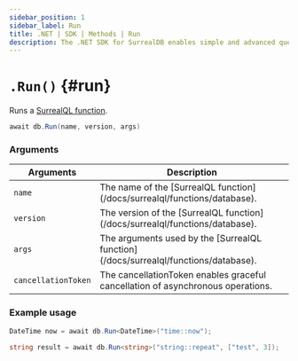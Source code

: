 ```yaml
---
sidebar_position: 1
sidebar_label: Run
title: .NET | SDK | Methods | Run
description: The .NET SDK for SurrealDB enables simple and advanced querying of a remote or embedded database.
---
```



# `.Run()` {#run}

Runs a [SurrealQL function](/docs/surrealql/functions/database).

```csharp title="Method Syntax"
await db.Run(name, version, args)
```

### Arguments

<table>
    <thead>
        <tr>
            <th colspan="2" scope="col">Arguments</th>
            <th colspan="2" scope="col">Description</th>
        </tr>
    </thead>
    <tbody>
        <tr>
            <td colspan="2" scope="col" scope="row" data-label="Arguments">
                <code>name</code>
                <Label label="required" />
            </td>
            <td colspan="2" scope="col" scope="row" data-label="Description">
                The name of the [SurrealQL function](/docs/surrealql/functions/database).
            </td>
        </tr>
        <tr>
            <td colspan="2" scope="col" scope="row" data-label="Arguments">
                <code>version</code>
                <Label label="optional" />
            </td>
            <td colspan="2" scope="col" scope="row" data-label="Description">
                The version of the [SurrealQL function](/docs/surrealql/functions/database).
            </td>
        </tr>
        <tr>
            <td colspan="2" scope="col" scope="row" data-label="Arguments">
                <code>args</code>
                <Label label="optional" />
            </td>
            <td colspan="2" scope="col" scope="row" data-label="Description">
                The arguments used by the [SurrealQL function](/docs/surrealql/functions/database).
            </td>
        </tr>
        <tr>
            <td colspan="2" scope="col" scope="row" data-label="Arguments">
                <code>cancellationToken</code>
                <Label label="optional" />
            </td>
            <td colspan="2" scope="col" scope="row" data-label="Description">
                The cancellationToken enables graceful cancellation of asynchronous operations.
            </td>
        </tr>
    </tbody>
</table>

### Example usage

```csharp
DateTime now = await db.Run<DateTime>("time::now");

string result = await db.Run<string>("string::repeat", ["test", 3]);
```